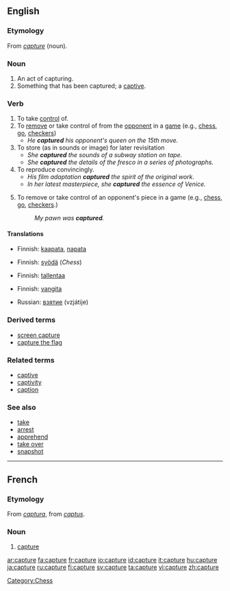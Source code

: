 {{see|capturé}}
{{wikipediadab}}
==English==

===Etymology===
From {{MF.}} ''[[#French|capture]]'' (noun).

===Noun===
{{en-noun}}

# An act of capturing.
# Something that has been captured; a [[captive]].

===Verb===
{{en-verb|captures|capturing|captured}}

# To take [[control]] of.
# To [[remove]] or take control of from the [[opponent]] in a [[game]] (e.g., [[chess]], [[go]], [[checkers]])
#* ''He '''captured''' his opponent's queen on the 15th move.''
# To store (as in sounds or image) for later revisitation
#* ''She '''captured''' the sounds of a subway station on tape.''
#* ''She '''captured''' the details of the fresco in a series of photographs.''
# To reproduce convincingly.
#* ''His film adaptation '''captured''' the spirit of the original work.''
#* ''In her latest masterpiece, she '''captured''' the essence of Venice.''
# {{intransitive}} To remove or take control of an opponent's piece in a game (e.g., [[chess]], [[go]], [[checkers]].)
#:''My pawn was '''captured'''.''

====Translations====
{{trans-top|to take control of}}
*Finnish: [[kaapata]], [[napata]]
{{trans-mid}}
{{trans-bottom}}

{{trans-top|to take control of from opponent in game}}
*Finnish: [[syödä]] (''Chess'')
{{trans-mid}}
{{trans-bottom}}

{{trans-top|to store}}
*Finnish: [[tallentaa]]
{{trans-mid}}
{{trans-bottom}}

{{trans-top|to reproduce convincingly}}
*Finnish: [[vangita]]
{{trans-mid}}
{{trans-bottom}}

{{trans-top|remove or take control of opponent's piece}}
*Russian: [[взятие]] (vzjátije) {{n}}
{{trans-bottom}}

===Derived terms===
* [[screen capture]]
* [[capture the flag]]

===Related terms===
* [[captive]]
* [[captivity]]
* [[caption]]

===See also===
* [[take]]
* [[arrest]]
* [[apprehend]]
* [[take over]]
* [[snapshot]]

[[Category:Chess]]

----

==French==

===Etymology===
From {{L.}} ''[[captura]]'', from ''[[captus]]''.

===Noun===
{{fr-noun|f}}

# [[#Noun|capture]]

[[ar:capture]]
[[fa:capture]]
[[fr:capture]]
[[io:capture]]
[[id:capture]]
[[it:capture]]
[[hu:capture]]
[[ja:capture]]
[[ru:capture]]
[[fi:capture]]
[[sv:capture]]
[[ta:capture]]
[[vi:capture]]
[[zh:capture]]